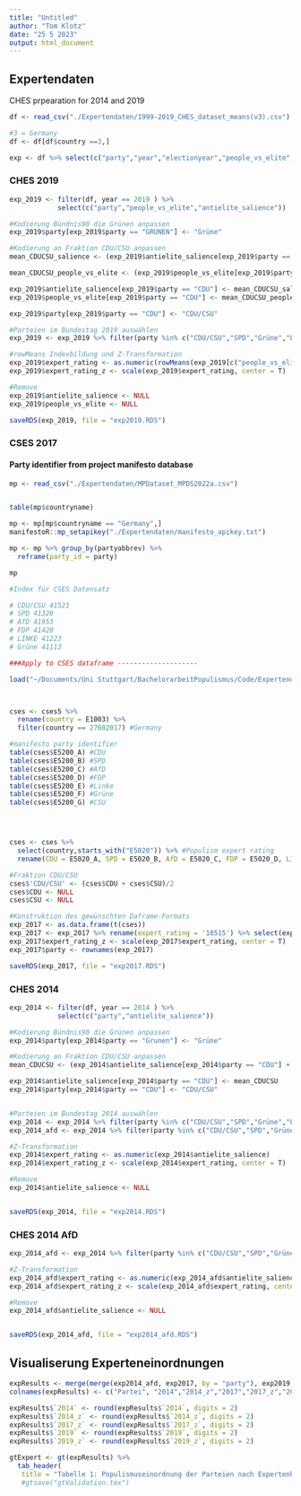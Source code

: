 ---
title: "Untitled"
author: "Tom Klotz"
date: "25 5 2023"
output: html_document
---

## Expertendaten
CHES prpearation for 2014 and 2019

```{r}
df <- read_csv("./Expertendaten/1999-2019_CHES_dataset_means(v3).csv")

#3 = Germany
df <- df[df$country ==3,]

exp <- df %>% select(c("party","year","electionyear","people_vs_elite","antielite_salience"))
```


### CHES 2019
```{r}
exp_2019 <- filter(df, year == 2019 ) %>%
            select(c("party","people_vs_elite","antielite_salience"))

#Kodierung Bündnis90 die Grünen anpassen
exp_2019$party[exp_2019$party == "GRUNEN"] <- "Grüne"

#Kodierung an Fraktion CDU/CSU anpassen
mean_CDUCSU_salience <- (exp_2019$antielite_salience[exp_2019$party == "CDU"] + exp_2019$antielite_salience[exp_2019$party == "CSU"])/2

mean_CDUCSU_people_vs_elite <- (exp_2019$people_vs_elite[exp_2019$party == "CDU"] + exp_2019$people_vs_elite[exp_2019$party == "CSU"])/2

exp_2019$antielite_salience[exp_2019$party == "CDU"] <- mean_CDUCSU_salience
exp_2019$people_vs_elite[exp_2019$party == "CDU"] <- mean_CDUCSU_people_vs_elite

exp_2019$party[exp_2019$party == "CDU"] <- "CDU/CSU"

#Parteien im Bundestag 2019 auswählen
exp_2019 <- exp_2019 %>% filter(party %in% c("CDU/CSU","SPD","Grüne","LINKE","AfD","FDP"))

#rowMeans Indexbildung und Z-Transformation
exp_2019$expert_rating <- as.numeric(rowMeans(exp_2019[c("people_vs_elite","antielite_salience")],))
exp_2019$expert_rating_z <- scale(exp_2019$expert_rating, center = T)

#Remove
exp_2019$antielite_salience <- NULL
exp_2019$people_vs_elite <- NULL

saveRDS(exp_2019, file = "exp2019.RDS")
```

### CSES 2017
#### Party identifier from project manifesto database

```{r}
mp <- read_csv("./Expertendaten/MPDataset_MPDS2022a.csv")


table(mp$countryname)

mp <- mp[mp$countryname == "Germany",]
manifestoR::mp_setapikey("./Expertendaten/manifesto_apikey.txt")

mp <- mp %>% group_by(partyabbrev) %>%
  reframe(party_id = party)

mp

#Index für CSES Datensatz

# CDU/CSU 41521
# SPD 41320
# AfD 41953
# FDP 41420
# LINKE 41223
# Grüne 41113

###Apply to CSES dataframe --------------------

load("~/Documents/Uni Stuttgart/BachelorarbeitPopulismus/Code/Expertendaten/cses5.rdata")



cses <- cses5 %>% 
  rename(country = E1003) %>%
  filter(country == 27602017) #Germany

#manifesto party identifier
table(cses$E5200_A) #CDU
table(cses$E5200_B) #SPD
table(cses$E5200_C) #AfD
table(cses$E5200_D) #FDP
table(cses$E5200_E) #Linke
table(cses$E5200_F) #Grüne
table(cses$E5200_G) #CSU




cses <- cses %>%
  select(country,starts_with("E5020")) %>% #Populism expert rating
  rename(CDU = E5020_A, SPD = E5020_B, AfD = E5020_C, FDP = E5020_D, LINKE = E5020_E, Grüne = E5020_F, CSU = E5020_G) %>%         select(CDU, SPD, AfD, FDP, LINKE, Grüne, CSU)

#Fraktion CDU/CSU
cses$'CDU/CSU' <- (cses$CDU + cses$CSU)/2
cses$CDU <- NULL
cses$CSU <- NULL

#Konstruktion des gewünschten Daframe-Formats
exp_2017 <- as.data.frame(t(cses))
exp_2017 <- exp_2017 %>% rename(expert_rating = '18515') %>% select(expert_rating)
exp_2017$expert_rating_z <- scale(exp_2017$expert_rating, center = T)
exp_2017$party <- rownames(exp_2017)

saveRDS(exp_2017, file = "exp2017.RDS")
```

### CHES 2014

```{r}

exp_2014 <- filter(df, year == 2014 ) %>%
            select(c("party","antielite_salience"))

#Kodierung Bündnis90 die Grünen anpassen
exp_2014$party[exp_2014$party == "Grunen"] <- "Grüne"

#Kodierung an Fraktion CDU/CSU anpassen
mean_CDUCSU <- (exp_2014$antielite_salience[exp_2014$party == "CDU"] + exp_2014$antielite_salience[exp_2014$party == "CSU"])/2

exp_2014$antielite_salience[exp_2014$party == "CDU"] <- mean_CDUCSU
exp_2014$party[exp_2014$party == "CDU"] <- "CDU/CSU" 


#Parteien im Bundestag 2014 auswählen
exp_2014 <- exp_2014 %>% filter(party %in% c("CDU/CSU","SPD","Grüne","LINKE"))
exp_2014_afd <- exp_2014 %>% filter(party %in% c("CDU/CSU","SPD","Grüne","LINKE","AfD"))

#Z-Transformation
exp_2014$expert_rating <- as.numeric(exp_2014$antielite_salience)
exp_2014$expert_rating_z <- scale(exp_2014$expert_rating, center = T)

#Remove
exp_2014$antielite_salience <- NULL


saveRDS(exp_2014, file = "exp2014.RDS")

```

### CHES 2014 AfD


```{r}
exp_2014_afd <- exp_2014 %>% filter(party %in% c("CDU/CSU","SPD","Grüne","LINKE","AfD"))

#Z-Transformation
exp_2014_afd$expert_rating <- as.numeric(exp_2014_afd$antielite_salience)
exp_2014_afd$expert_rating_z <- scale(exp_2014_afd$expert_rating, center = T)

#Remove
exp_2014_afd$antielite_salience <- NULL


saveRDS(exp_2014_afd, file = "exp2014_afd.RDS")

```

##############################
## Visualiserung Experteneinordnungen
##############################



```{r}
expResults <- merge(merge(exp2014_afd, exp2017, by = "party"), exp2019, by = "party")
colnames(expResults) <- c("Partei", "2014","2014_z","2017","2017_z","2019","2019_z")

expResults$`2014` <- round(expResults$`2014`, digits = 2)
expResults$`2014_z` <- round(expResults$`2014_z`, digits = 2)
expResults$`2017_z` <- round(expResults$`2017_z`, digits = 2)
expResults$`2019` <- round(expResults$`2019`, digits = 2)
expResults$`2019_z` <- round(expResults$`2019_z`, digits = 2)

gtExpert <- gt(expResults) %>%  
  tab_header(
   title = "Tabelle 1: Populismuseinordnung der Parteien nach Expertenbefragungen")
   #gtsave("gtValidation.tex")
```
 
